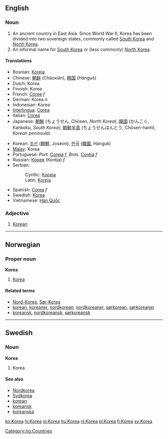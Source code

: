 {{See|korea}}
==English==

===Noun===
#An ancient country in East Asia.  Since World War II, Korea has been divided into two sovereign states, commonly called [[South Korea]] and [[North Korea]].
#An informal name for [[South Korea]] or (less commonly) [[North Korea]].

====Translations====
{{top}}
*Bosnian: [[Koreja#Bosnian|Koreja]] {{f}}
*Chinese: [[朝鲜]] (Cháoxiān), [[韩国]] (Hánguó)
*Dutch: Korea
*Finnish: Korea
*French: [[Corée]] ''f''
*German: Korea ''n''
*Indonesian: Korea
*[[Interlingua]]: [[Corea]]
*Italian: [[Corea]]
*Japanese: [[朝鮮]] (ちょうせん, Chōsen, ''North Korea''); [[韓国]] (かんこく, Kankoku, ''South Korea''); [[朝鮮半島]] (ちょうせんはんとう, Chōsen-hantō, ''Korean peninsula'')
{{mid}}
*Korean: [[조선]] ([[朝鮮]], Joseon); [[한국]] ([[韓國]], Hanguk)
*[[Malay]]: Korea
*Portuguese: ''Port.'' [[Coreia]] ''f'', ''Bras.'' [[Coréia]] ''f''
*Russian: [[Корея]] (Koréja) ''f''
*Serbian:
*:Cyrillic: [[Кореја#Serbian|Кореја]] {{f}}
*:Latin: [[Koreja#Serbian|Koreja]] {{f}}
*Spanish: [[Corea]] ''f''
*Swedish: [[Korea#Swedish|Korea]]
*Vietnamese: [[Hàn Quốc]]
{{bottom}}

===Adjective===
#[[Korean]]

----

==Norwegian==
===Proper noun===
[[Category:no:Countries]]
'''Korea'''
#[[#English|Korea]]
====Related terms====
*[[Nord-Korea]], [[Sør-Korea]]
*[[korean]], [[koreaner]], [[nordkorean]], [[nordkoreaner]], [[sørkorean]], [[sørkoreaner]]
*[[koreansk]], [[nordkoreansk]], [[sørkoreansk]]

----

==Swedish==

===Noun===
'''Korea'''

#Korea

====See also====
*[[Nordkorea]]
*[[Sydkorea]]
*[[korean]]
*[[koreansk]]
*[[koreanska]]

[[ko:Korea]]
[[hi:Korea]]
[[io:Korea]]
[[hu:Korea]]
[[nl:Korea]]
[[pl:Korea]]
[[fi:Korea]]
[[sv:Korea]]
